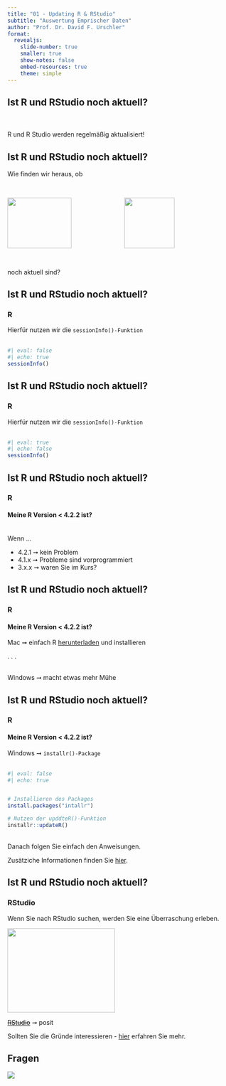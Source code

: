 ```yaml
---
title: "01 - Updating R & RStudio"
subtitle: "Auswertung Emprischer Daten"
author: "Prof. Dr. David F. Urschler"
format: 
  revealjs:
    slide-number: true
    smaller: true
    show-notes: false
    embed-resources: true
    theme: simple
---
```


## Ist R und RStudio noch aktuell?

<br><br>R und R Studio werden regelmäßig aktualisiert!

## Ist R und RStudio noch aktuell?

Wie finden wir heraus, ob <br><br>

::: columns
::: {.column width="50%"}
![](https://www.r-project.org/logo/Rlogo.png){fig-alt="R logo" width="3.8cm" height="3cm"}
:::

::: {.column width="50%"}
![](https://www.rstudio.com/wp-content/uploads/2018/10/RStudio-Logo.png){fig-alt="R logo" height="3cm"}
:::
:::

<br> noch aktuell sind?

## Ist R und RStudio noch aktuell?

### R

Hierfür nutzen wir die `sessionInfo()-Funktion` <br><br>

```r
#| eval: false
#| echo: true
sessionInfo()
```

## Ist R und RStudio noch aktuell?

### R

Hierfür nutzen wir die `sessionInfo()-Funktion` <br><br>

```r
#| eval: true
#| echo: false
sessionInfo()
```

## Ist R und RStudio noch aktuell?

### R

#### Meine R Version \< 4.2.2 ist?

<br>Wenn ...

-   4.2.1 ➞ kein Problem
-   4.1.x ➞ Probleme sind vorprogrammiert
-   3.x.x ➞ waren Sie im Kurs?

## Ist R und RStudio noch aktuell?

### R

#### Meine R Version \< 4.2.2 ist?

Mac ➞ einfach R [herunterladen](https://cran.r-project.org/bin/macosx/) und installieren

. . .

<br>Windows ➞ macht etwas mehr Mühe

## Ist R und RStudio noch aktuell?

### R

#### Meine R Version \< 4.2.2 ist?

Windows ➞ `installr()-Package` <br><br>

```r
#| eval: false
#| echo: true


# Installieren des Packages
install.packages("intallr")

# Nutzen der upddteR()-Funktion
installr::updateR()
```

<br>Danach folgen Sie einfach den Anweisungen.

::: aside
Zusätziche Informationen finden Sie [hier](https://www.r-statistics.com/2013/03/updating-r-from-r-on-windows-using-the-installr-package/).
:::

## Ist R und RStudio noch aktuell?

### RStudio

Wenn Sie nach RStudio suchen, werden Sie eine Überraschung erleben.

![](https://cdn.pixabay.com/photo/2018/04/06/14/04/maki-3295891_960_720.jpg){fig-alt="surprise" fig-align="center" width="6.4cm" height="5cm"}

[~~RStudio~~](https://www.rstudio.com) ➞ posit

::: aside
Sollten Sie die Gründe interessieren - [hier](https://www.r-bloggers.com/2022/07/posit-why-rstudio-is-changing-its-name/) erfahren Sie mehr.
:::

## Fragen

![](images/questionmark-01.png){fig-align="center"}
